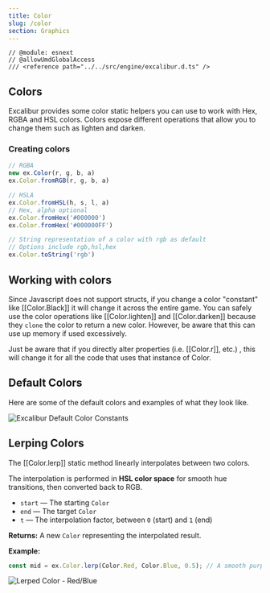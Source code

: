 ```yaml
---
title: Color
slug: /color
section: Graphics
---
```


```twoslash include ex
// @module: esnext
// @allowUmdGlobalAccess
/// <reference path="../../src/engine/excalibur.d.ts" />
```

## Colors

Excalibur provides some color static helpers you can use to work with Hex, RGBA and HSL colors. Colors expose different operations that allow you to change them such as lighten and darken.

### Creating colors

```ts twoslash 
// RGBA
new ex.Color(r, g, b, a)
ex.Color.fromRGB(r, g, b, a)

// HSLA
ex.Color.fromHSL(h, s, l, a)
// Hex, alpha optional
ex.Color.fromHex('#000000')
ex.Color.fromHex('#000000FF')

// String representation of a color with rgb as default
// Options include rgb,hsl,hex
ex.Color.toString('rgb')
```

## Working with colors

Since Javascript does not support structs, if you change a color "constant" like [[Color.Black]]
it will change it across the entire game. You can safely use the color operations
like [[Color.lighten]] and [[Color.darken]] because they `clone` the color to
return a new color. However, be aware that this can use up memory if used excessively.

Just be aware that if you directly alter properties (i.e. [[Color.r]], etc.) , this will change it
for all the code that uses that instance of Color.

## Default Colors

Here are some of the default colors and examples of what they look like.

![Excalibur Default Color Constants](./color-cropped.png)


## Lerping Colors

The [[Color.lerp]] static method linearly interpolates between two colors.  

The interpolation is performed in **HSL color space** for smooth hue transitions, then converted back to RGB.

- `start` — The starting `Color`
- `end` — The target `Color`
- `t` — The interpolation factor, between `0` (start) and `1` (end)

**Returns:** A new `Color` representing the interpolated result.

**Example:**

```ts twoslash
const mid = ex.Color.lerp(Color.Red, Color.Blue, 0.5); // A smooth purple blend
```

![Lerped Color - Red/Blue](./LerpedColor.png)
